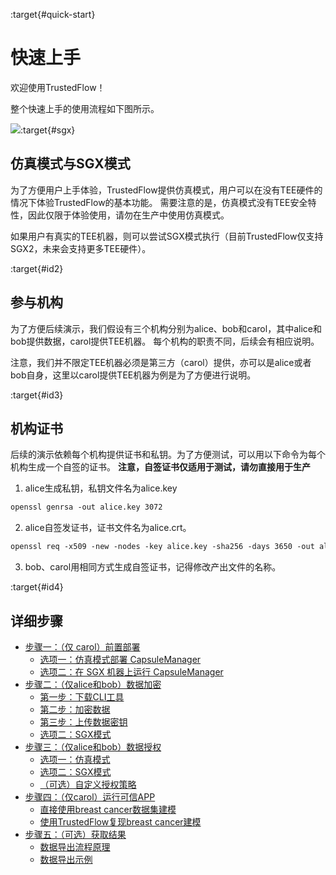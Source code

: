 :target{#quick-start}

# 快速上手

欢迎使用TrustedFlow！

整个快速上手的使用流程如下图所示。

![](../_assets/quick_start.png):target{#sgx}

## 仿真模式与SGX模式

为了方便用户上手体验，TrustedFlow提供仿真模式，用户可以在没有TEE硬件的情况下体验TrustedFlow的基本功能。
需要注意的是，仿真模式没有TEE安全特性，因此仅限于体验使用，请勿在生产中使用仿真模式。

如果用户有真实的TEE机器，则可以尝试SGX模式执行（目前TrustedFlow仅支持SGX2，未来会支持更多TEE硬件）。

:target{#id2}

## 参与机构

为了方便后续演示，我们假设有三个机构分别为alice、bob和carol，其中alice和bob提供数据，carol提供TEE机器。
每个机构的职责不同，后续会有相应说明。

注意，我们并不限定TEE机器必须是第三方（carol）提供，亦可以是alice或者bob自身，这里以carol提供TEE机器为例是为了方便进行说明。

:target{#id3}

## 机构证书

后续的演示依赖每个机构提供证书和私钥。为了方便测试，可以用以下命令为每个机构生成一个自签的证书。
<strong>注意，自签证书仅适用于测试，请勿直接用于生产</strong>

1. alice生成私钥，私钥文件名为alice.key

```default
openssl genrsa -out alice.key 3072
```

2. alice自签发证书，证书文件名为alice.crt。

```default
openssl req -x509 -new -nodes -key alice.key -sha256 -days 3650 -out alice.crt
```

3. bob、carol用相同方式生成自签证书，记得修改产出文件的名称。

:target{#id4}

## 详细步骤

<TableOfContents>


  - [步骤一：（仅 carol）前置部署](step1.mdx)
    - [选项一：仿真模式部署 CapsuleManager](step1.mdx#选项一：仿真模式部署-CapsuleManager)
    - [选项二：在 SGX 机器上运行 CapsuleManager](step1.mdx#选项二：在-SGX-机器上运行-CapsuleManager)
  - [步骤二：（仅alice和bob）数据加密](step2.mdx)
    - [第一步：下载CLI工具](step2.mdx#第一步：下载CLI工具)
    - [第二步：加密数据](step2.mdx#第二步：加密数据)
    - [第三步：上传数据密钥](step2.mdx#第三步：上传数据密钥)
    - [选项二：SGX模式](step2.mdx#选项二：SGX模式)
  - [步骤三：（仅alice和bob）数据授权](step3.mdx)
    - [选项一：仿真模式](step3.mdx#选项一：仿真模式)
    - [选项二：SGX模式](step3.mdx#选项二：SGX模式)
    - [（可选）自定义授权策略](step3.mdx#（可选）自定义授权策略)
  - [步骤四：（仅carol）运行可信APP](step4.mdx)
    - [直接使用breast cancer数据集建模](step4.mdx#直接使用breast-cancer数据集建模)
    - [使用TrustedFlow复现breast cancer建模](step4.mdx#使用TrustedFlow复现breast-cancer建模)
  - [步骤五：（可选）获取结果](step5.mdx)
    - [数据导出流程原理](step5.mdx#数据导出流程原理)
    - [数据导出示例](step5.mdx#数据导出示例)
</TableOfContents>
